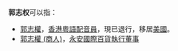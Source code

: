 '''郭志权'''可以指：
* [[郭志權|郭志權]]，[[香港|香港]][[粵語配音員|粵語配音員]]，現已退行，移居[[美國|美國]]。
* [[郭志權_(商人)|郭志權 (商人)]]，[[永安國際百貨|永安國際百貨]][[執行董事|執行董事]]
{{disambig|Cat=三字郭姓人名消歧义}}